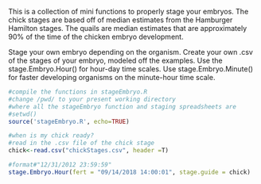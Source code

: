 
This is a collection of mini functions to properly stage your embryos.
The chick stages are based off of median estimates from the Hamburger Hamilton stages.
The quails are median estimates that are approximately 90% of the time of the chicken embryo development.

Stage your own embryo depending on the organism. Create your own .csv of the stages of your embryo, modeled off the examples. Use the stage.Embryo.Hour() for hour-day time scales. Use stage.Embryo.Minute() for faster developing organisms on the minute-hour time scale.


```r
#compile the functions in stageEmbryo.R
#change /pwd/ to your present working directory
#where all the stageEmbryo function and staging spreadsheets are
#setwd()
source('stageEmbryo.R', echo=TRUE)

#when is my chick ready?
#read in the .csv file of the chick stage
chick<-read.csv("chickStages.csv", header =T)

#format#"12/31/2012 23:59:59"
stage.Embryo.Hour(fert = "09/14/2018 14:00:01", stage.guide = chick)

```


